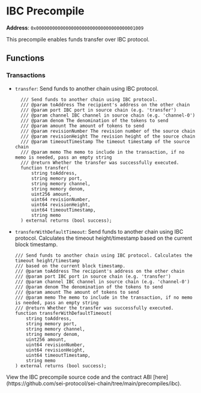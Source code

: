 
# IBC Precompile

**Address**: `0x0000000000000000000000000000000000001009`

This precompile enables funds transfer over IBC protocol.

## Functions

### Transactions
- `transfer`: Send funds to another chain using IBC protocol.

  ```solidity
    /// Send funds to another chain using IBC protocol.
    /// @param toAddress The recipient's address on the other chain
    /// @param port IBC port in source chain (e.g. 'transfer')
    /// @param channel IBC channel in source chain (e.g. 'channel-0')
    /// @param denom The denomination of the tokens to send
    /// @param amount The amount of tokens to send
    /// @param revisionNumber The revision number of the source chain
    /// @param revisionHeight The revision height of the source chain
    /// @param timeoutTimestamp The timeout timestamp of the source chain
    /// @param memo The memo to include in the transaction, if no memo is needed, pass an empty string
    /// @return Whether the transfer was successfully executed.
    function transfer(
        string toAddress,
        string memory port,
        string memory channel,
        string memory denom,
        uint256 amount,
        uint64 revisionNumber,
        uint64 revisionHeight,
        uint64 timeoutTimestamp,
        string memo
    ) external returns (bool success);
  ```
- `transferWithDefaultTimeout`: Send funds to another chain using IBC protocol. Calculates the timeout
height/timestamp based on the current block timestamp.

  ```solidity
  /// Send funds to another chain using IBC protocol. Calculates the timeout height/timestamp
  /// based on the current block timestamp.
  /// @param toAddress The recipient's address on the other chain
  /// @param port IBC port in source chain (e.g. 'transfer')
  /// @param channel IBC channel in source chain (e.g. 'channel-0')
  /// @param denom The denomination of the tokens to send
  /// @param amount The amount of tokens to send
  /// @param memo The memo to include in the transaction, if no memo is needed, pass an empty string
  /// @return Whether the transfer was successfully executed.
  function transferWithDefaultTimeout(
      string toAddress,
      string memory port,
      string memory channel,
      string memory denom,
      uint256 amount,
      uint64 revisionNumber,
      uint64 revisionHeight,
      uint64 timeoutTimestamp,
      string memo
  ) external returns (bool success);
  ```

<Callout type="info">
  View the IBC precompile source code and the contract ABI
  [here](https://github.com/sei-protocol/sei-chain/tree/main/precompiles/ibc).
</Callout>

